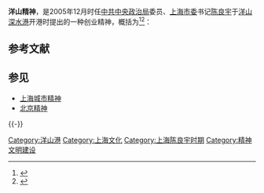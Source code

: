 {{expand|time=2013-12-09T17:10:32+00:00}}

'''洋山精神'''，是2005年12月时任[[中共中央政治局|中共中央政治局]]委员、[[上海市委|上海市委]]书记[[陈良宇|陈良宇]]于[[洋山深水港|洋山深水港]]开港时提出的一种创业精神，概括为<ref name="chenliangyu">{{cite web |url = http://news.sina.com.cn/c/2005-12-07/08007641624s.shtml |title = 陈良宇在洋山深水港即将开港之际强调学习弘扬洋山五种精神 推进上海精神文明建设市文明委昨在现场举行全会，殷一璀主持 |publisher = 东方网-文汇报 |date = 2005年12月7日 |accessdate = 2013-12-10 |archive-date = 2019-06-09 |archive-url = https://web.archive.org/web/20190609100630/http://news.sina.com.cn/c/2005-12-07/08007641624s.shtml |dead-url = no }}</ref><ref name="zhutizhan">{{cite web |url = http://news.sina.com.cn/c/2006-01-05/09217899707s.shtml |title = 洋山精神，在互动中回放再现 |publisher = 解放日报 |date = 2006年1月5日 |accessdate = 2013-12-10 |archive-date = 2019-06-05 |archive-url = https://web.archive.org/web/20190605042140/http://news.sina.com.cn/c/2006-01-05/09217899707s.shtml |dead-url = no }}</ref>：{{Cquote|'''不辱使命的负责精神；<br />勇挑重担的拼搏精神；<br />保持本色的奉献精神；<br />求真务实的科学精神；<br />团结协作的大局精神。'''}}

== 参考文献 ==
{{Reflist}}

== 参见 ==
* [[上海城市精神|上海城市精神]]
* [[北京精神|北京精神]]

{{-}}
{{洋山深水港}}
{{陈良宇}}

[[Category:洋山港|Category:洋山港]]
[[Category:上海文化|Category:上海文化]]
[[Category:上海陈良宇时期|Category:上海陈良宇时期]]
[[Category:精神文明建设|Category:精神文明建设]]
